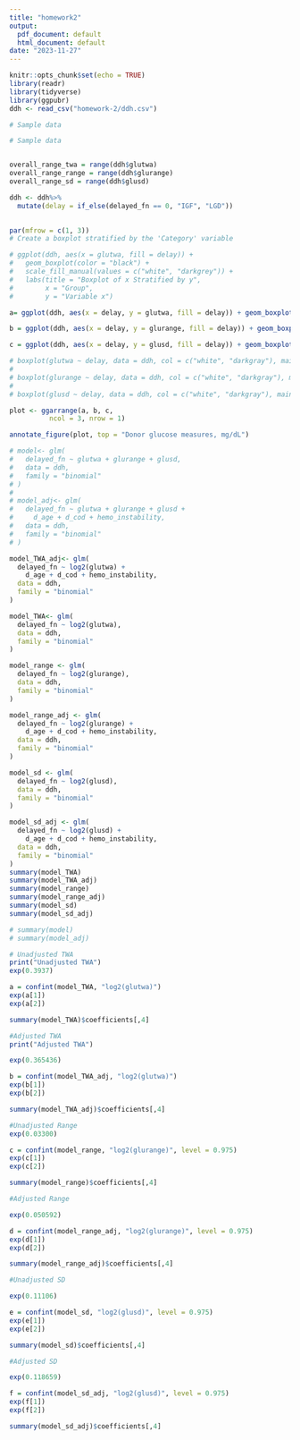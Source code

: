 ```yaml
---
title: "homework2"
output:
  pdf_document: default
  html_document: default
date: "2023-11-27"
---
```


```r
knitr::opts_chunk$set(echo = TRUE)
library(readr)
library(tidyverse)
library(ggpubr)
ddh <- read_csv("homework-2/ddh.csv")
```



```r
# Sample data

# Sample data


overall_range_twa = range(ddh$glutwa)
overall_range_range = range(ddh$glurange)
overall_range_sd = range(ddh$glusd)

ddh <- ddh%>%
  mutate(delay = if_else(delayed_fn == 0, "IGF", "LGD"))
  

par(mfrow = c(1, 3))
# Create a boxplot stratified by the 'Category' variable

# ggplot(ddh, aes(x = glutwa, fill = delay)) +
#   geom_boxplot(color = "black") +
#   scale_fill_manual(values = c("white", "darkgrey")) +
#   labs(title = "Boxplot of x Stratified by y",
#        x = "Group",
#        y = "Variable x")

a= ggplot(ddh, aes(x = delay, y = glutwa, fill = delay)) + geom_boxplot(outlier.shape = NA, show.legend =  FALSE) + labs(title = "", x ="TWA", y = "") + theme_bw() + scale_y_continuous(trans= 'log2', breaks = c(50,100,200,300,400,500), limits = c(50, 500)) + scale_fill_manual(values = c(IGF = "white", LGD = "darkgray"))

b = ggplot(ddh, aes(x = delay, y = glurange, fill = delay)) + geom_boxplot(outlier.shape = NA, show.legend =  FALSE) + labs(title = "", x ="Range", y = "") + theme_bw() + scale_y_continuous(trans= 'log10', breaks = c(1,10,100,1000), limits = c(1, 1000)) + scale_fill_manual(values = c(IGF = "white", LGD = "darkgray"))

c = ggplot(ddh, aes(x = delay, y = glusd, fill = delay)) + geom_boxplot(outlier.shape = NA, show.legend =  FALSE) + labs(title = "", x ="SD", y = "") + theme_bw() + scale_y_continuous(trans= 'log10', breaks = c(1,10,100,200,300), limits = c(1,300)) + scale_fill_manual(values = c(IGF = "white", LGD = "darkgray"))

# boxplot(glutwa ~ delay, data = ddh, col = c("white", "darkgray"), main = "Boxplot of Glucose TWA", xlab = "TWA", ylab = "", ylim = overall_range_twa, outline = FALSE, width = c(0.5,0.5), frame = FALSE, log ='y') 
# 
# boxplot(glurange ~ delay, data = ddh, col = c("white", "darkgray"), main = "Boxplot of Glucose Range", xlab = "Range", ylab = "", ylim = overall_range_range, outline = FALSE, width = c(0.5,0.5), frame = FALSE, log ='y') 
# 
# boxplot(glusd ~ delay, data = ddh, col = c("white", "darkgray"), main = "Boxplot of Glucose SD", xlab = "SD", ylab = "", outline = FALSE,ylim = overall_range_sd, width = c(0.5,0.5), frame = FALSE, log ="y") 

plot <- ggarrange(a, b, c,
          ncol = 3, nrow = 1)

annotate_figure(plot, top = "Donor glucose measures, mg/dL")
```

```r
# model<- glm(
#   delayed_fn ~ glutwa + glurange + glusd,
#   data = ddh,
#   family = "binomial"
# )
# 
# model_adj<- glm(
#   delayed_fn ~ glutwa + glurange + glusd +
#     d_age + d_cod + hemo_instability,
#   data = ddh,
#   family = "binomial"
# )

model_TWA_adj<- glm(
  delayed_fn ~ log2(glutwa) +
    d_age + d_cod + hemo_instability,
  data = ddh,
  family = "binomial"
)

model_TWA<- glm(
  delayed_fn ~ log2(glutwa),
  data = ddh,
  family = "binomial"
)

model_range <- glm(
  delayed_fn ~ log2(glurange),
  data = ddh,
  family = "binomial"
)

model_range_adj <- glm(
  delayed_fn ~ log2(glurange) + 
    d_age + d_cod + hemo_instability,
  data = ddh,
  family = "binomial"
)

model_sd <- glm(
  delayed_fn ~ log2(glusd),
  data = ddh,
  family = "binomial"
)

model_sd_adj <- glm(
  delayed_fn ~ log2(glusd) +
    d_age + d_cod + hemo_instability,
  data = ddh,
  family = "binomial"
)
summary(model_TWA)
summary(model_TWA_adj)
summary(model_range)
summary(model_range_adj)
summary(model_sd)
summary(model_sd_adj)

# summary(model)
# summary(model_adj)

```

```r
# Unadjusted TWA
print("Unadjusted TWA")
exp(0.3937)

a = confint(model_TWA, "log2(glutwa)")
exp(a[1])
exp(a[2])

summary(model_TWA)$coefficients[,4]  

#Adjusted TWA
print("Adjusted TWA")

exp(0.365436)

b = confint(model_TWA_adj, "log2(glutwa)")
exp(b[1])
exp(b[2])

summary(model_TWA_adj)$coefficients[,4]  

#Unadjusted Range
exp(0.03300)

c = confint(model_range, "log2(glurange)", level = 0.975)
exp(c[1])
exp(c[2])

summary(model_range)$coefficients[,4]  

#Adjusted Range

exp(0.050592)

d = confint(model_range_adj, "log2(glurange)", level = 0.975)
exp(d[1])
exp(d[2])

summary(model_range_adj)$coefficients[,4]  

#Unadjusted SD

exp(0.11106)

e = confint(model_sd, "log2(glusd)", level = 0.975)
exp(e[1])
exp(e[2])

summary(model_sd)$coefficients[,4]  

#Adjusted SD

exp(0.118659)

f = confint(model_sd_adj, "log2(glusd)", level = 0.975)
exp(f[1])
exp(f[2])

summary(model_sd_adj)$coefficients[,4]  

```


